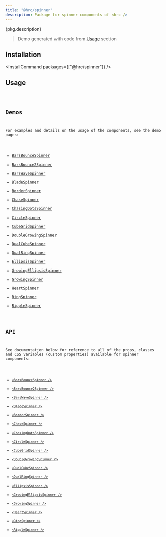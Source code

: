 ```yaml
---
title: "@hrc/spinner"
description: Package for spinner components of <hrc />
---
```



<p>{pkg.description}</p>

<Demo layout="row">
  <PackageDemo />
</Demo>

> Demo generated with code from [Usage](#usage) section

## Installation

<InstallCommand packages={["@hrc/spinner"]} />

## Usage

<Code code={demoCode} lang="jsx" />

## Demos

For examples and details on the usage of the components, see the demo pages:

- [BarsBounceSpinner](/hrc/components/bars-bounce-spinner)
- [BarsBounce2Spinner](/hrc/components/bars-bounce-2-spinner)
- [BarsWaveSpinner](/hrc/components/bars-wave-spinner)
- [BladeSpinner](/hrc/components/blade-spinner)
- [BorderSpinner](/hrc/components/border-spinner)
- [ChaseSpinner](/hrc/components/chase-spinner)
- [ChasingDotsSpinner](/hrc/components/chasing-dots-spinner)
- [CircleSpinner](/hrc/components/circle-spinner)
- [CubeGridSpinner](/hrc/components/cube-grid-spinner)
- [DoubleGrowingSpinner](/hrc/components/double-growing-spinner)
- [DualCubeSpinner](/hrc/components/dual-cube-spinner)
- [DualRingSpinner](/hrc/components/dual-ring-spinner)
- [EllipsisSpinner](/hrc/components/ellipsis-spinner)
- [GrowingEllipsisSpinner](/hrc/components/growing-ellipsis-spinner)
- [GrowingSpinner](/hrc/components/growing-spinner)
- [HeartSpinner](/hrc/components/heart-spinner)
- [RingSpinner](/hrc/components/ring-spinner)
- [RippleSpinner](/hrc/components/ripple-spinner)

## API

See documentation below for reference to all of the props, classes and CSS
variables (custom properties) available for spinner components:

- [`<BarsBounceSpinner />`](/hrc/api/bars-bounce-spinner)
- [`<BarsBounce2Spinner />`](/hrc/api/bars-bounce-2-spinner)
- [`<BarsWaveSpinner />`](/hrc/api/bars-wave-spinner)
- [`<BladeSpinner />`](/hrc/api/blade-spinner)
- [`<BorderSpinner />`](/hrc/api/border-spinner)
- [`<ChaseSpinner />`](/hrc/api/chase-spinner)
- [`<ChasingDotsSpinner />`](/hrc/api/chasing-dots-spinner)
- [`<CircleSpinner />`](/hrc/api/circle-spinner)
- [`<CubeGridSpinner />`](/hrc/api/cube-grid-spinner)
- [`<DoubleGrowingSpinner />`](/hrc/api/double-growing-spinner)
- [`<DualCubeSpinner />`](/hrc/api/dual-cube-spinner)
- [`<DualRingSpinner />`](/hrc/api/dual-ring-spinner)
- [`<EllipsisSpinner />`](/hrc/api/ellipsis-spinner)
- [`<GrowingEllipsisSpinner />`](/hrc/api/growing-ellipsis-spinner)
- [`<GrowingSpinner />`](/hrc/api/growing-spinner)
- [`<HeartSpinner />`](/hrc/api/heart-spinner)
- [`<RingSpinner />`](/hrc/api/ring-spinner)
- [`<RippleSpinner />`](/hrc/api/ripple-spinner)
